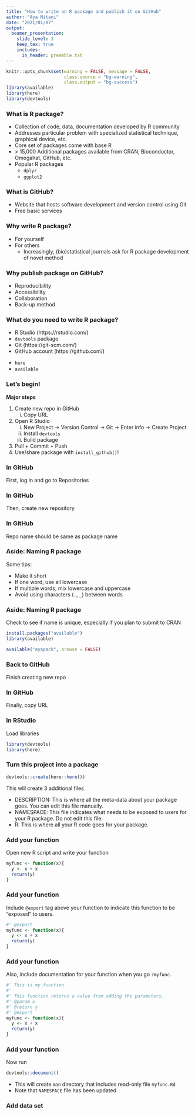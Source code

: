 ```yaml
---
title: "How to write an R package and publish it on GitHub"
author: "Aya Mitani"
date: "2021/01/07"
output: 
  beamer_presentation:
    slide_level: 3
    keep_tex: true
    includes:
      in_header: preamble.txt
---
```


```r
knitr::opts_chunk$set(warning = FALSE, message = FALSE,
                      class.source = "bg-warning",
                      class.output = "bg-success")
library(available)
library(here)
library(devtools)
```

### What is R package?
- Collection of code, data, documentation developed by R community
- Addresses particular problem with specialized statistical technique, graphical device, etc. 
- Core set of packages come with base R
- $>$ 15,000 Additional packages available from CRAN, Bioconductor, Omegahat, GitHub, etc.
- Popular R packages 
  + `dplyr`
  + `ggplot2`

\begin{figure}
  \includegraphics[scale=0.2]{slides_files/figure-beamer/dplyrggplot2.png}
\end{figure}

### What is GitHub?
- Website that hosts software development and version control using Git
- Free basic services

\begin{figure}
  \includegraphics[scale=0.2]{slides_files/figure-beamer/GitHub.png}
\end{figure}

### Why write R package?
* For yourself
* For others
  + Increasingly, (bio)statistical journals ask for R package development of novel method

### Why publish package on GitHub?
- Reproducibility
- Accessibility
- Collaboration
- Back-up method

### What do you need to write R package?
- R Studio (https://rstudio.com/)
- `devtools` package
- Git (https://git-scm.com/)
- GitHub account (https://github.com/)

\textcolor{blue}{Some other useful packages}

- `here` 
- `available`

\begin{figure}
  \includegraphics[scale=0.2]{slides_files/figure-beamer/Rstudio.png}
\end{figure}

### Let's begin!
**Major steps**

1. Create new repo in GitHub
    i) Copy URL
2. Open R Studio
    i) New Project $\rightarrow$ Version Control $\rightarrow$ Git $\rightarrow$ Enter info $\rightarrow$ Create Project
    ii) Install `devtools` 
    iii) Build package
3. Pull + Commit + Push
4. Use/share package with `install_github()`!

### In GitHub
First, log in and go to Repositories
\begin{figure}
  \includegraphics[scale=0.275]{slides_files/figure-beamer/GitHub_step1.png}
\end{figure}

### In GitHub
Then, create new repository
\begin{figure}
  \includegraphics[scale=0.275]{slides_files/figure-beamer/GitHub_step2.png}
\end{figure}

### In GitHub
Repo name should be same as package name
\begin{figure}
  \includegraphics[scale=0.275]{slides_files/figure-beamer/GitHub_step3.png}
\end{figure}

### Aside: Naming R package
Some tips:

* Make it short
* If one word, use all lowercase
* If multiple words, mix lowercase and uppercase
* Avoid using characters (`.`, `_`) between words

### Aside: Naming R package
Check to see if name is unique, especially if you plan to submit to CRAN
\footnotesize
```r
install.packages("available")
library(available)
```
```r
available("ayapack", browse = FALSE)
```

### Back to GitHub
Finish creating new repo
\begin{figure}
  \includegraphics[scale=0.275]{slides_files/figure-beamer/GitHub_step4.png}
\end{figure}

### In GitHub
Finally, copy URL
\begin{figure}
  \includegraphics[scale=0.275]{slides_files/figure-beamer/GitHub_step5.png}
\end{figure}

### In RStudio
Load libraries
```r
library(devtools)
library(here)
```

### Turn this project into a package
```r
devtools::create(here::here())
```
This will create 3 additional files

* DESCRIPTION: This is where all the meta-data about your package goes. You can edit this file manually. 
* NAMESPACE: This file indicates what needs to be exposed to users for your R package. Do not edit this file. 
* R: This is where all your R code goes for your package.


### Add your function
Open new R script and write your function

```r
myfunc <- function(x){
  y <- x + x
  return(y)
}
```

### Add your function
Include `@export` tag above your function to indicate this function to be “exposed” to users.

```r
#' @export
myfunc <- function(x){
  y <- x + x
  return(y)
}
```

### Add your function
Also, include documentation for your function when you go `?myfunc`. \small
```r
#' This is my function.
#'
#' This function returns a value from adding the parameters.
#' @param x
#' @return y
#' @export
myfunc <- function(x){
  y <- x + x
  return(y)
}
```

### Add your function
Now run

```r
devtools::document()
```

* This will create `man` directory that includes read-only file `myfunc.Rd`
* Note that `NAMESPACE` file has been updated

### Add data set


